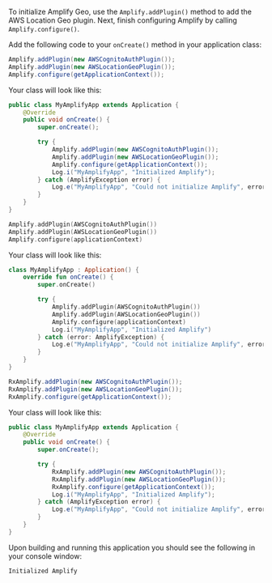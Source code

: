 To initialize Amplify Geo, use the `Amplify.addPlugin()` method to add the AWS Location Geo plugin. Next, finish configuring Amplify by calling `Amplify.configure()`.

Add the following code to your `onCreate()` method in your application class:

<BlockSwitcher>
<Block name="Java">

```java
Amplify.addPlugin(new AWSCognitoAuthPlugin());
Amplify.addPlugin(new AWSLocationGeoPlugin());
Amplify.configure(getApplicationContext());
```

Your class will look like this:

```java
public class MyAmplifyApp extends Application {
    @Override
    public void onCreate() {
        super.onCreate();

        try {
            Amplify.addPlugin(new AWSCognitoAuthPlugin());
            Amplify.addPlugin(new AWSLocationGeoPlugin());
            Amplify.configure(getApplicationContext());
            Log.i("MyAmplifyApp", "Initialized Amplify");
        } catch (AmplifyException error) {
            Log.e("MyAmplifyApp", "Could not initialize Amplify", error);
        }
    }
}
```

</Block>
<Block name="Kotlin">

```kotlin
Amplify.addPlugin(AWSCognitoAuthPlugin())
Amplify.addPlugin(AWSLocationGeoPlugin())
Amplify.configure(applicationContext)
```

Your class will look like this:

```kotlin
class MyAmplifyApp : Application() {
    override fun onCreate() {
        super.onCreate()

        try {
            Amplify.addPlugin(AWSCognitoAuthPlugin())
            Amplify.addPlugin(AWSLocationGeoPlugin())
            Amplify.configure(applicationContext)
            Log.i("MyAmplifyApp", "Initialized Amplify")
        } catch (error: AmplifyException) {
            Log.e("MyAmplifyApp", "Could not initialize Amplify", error)
        }
    }
}
```

</Block>
<Block name="RxJava">

```java
RxAmplify.addPlugin(new AWSCognitoAuthPlugin());
RxAmplify.addPlugin(new AWSLocationGeoPlugin());
RxAmplify.configure(getApplicationContext());
```

Your class will look like this:

```java
public class MyAmplifyApp extends Application {
    @Override
    public void onCreate() {
        super.onCreate();

        try {
            RxAmplify.addPlugin(new AWSCognitoAuthPlugin());
            RxAmplify.addPlugin(new AWSLocationGeoPlugin());
            RxAmplify.configure(getApplicationContext());
            Log.i("MyAmplifyApp", "Initialized Amplify");
        } catch (AmplifyException error) {
            Log.e("MyAmplifyApp", "Could not initialize Amplify", error);
        }
    }
}
```

</Block>
</BlockSwitcher>

Upon building and running this application you should see the following in your console window:

```console
Initialized Amplify
```
